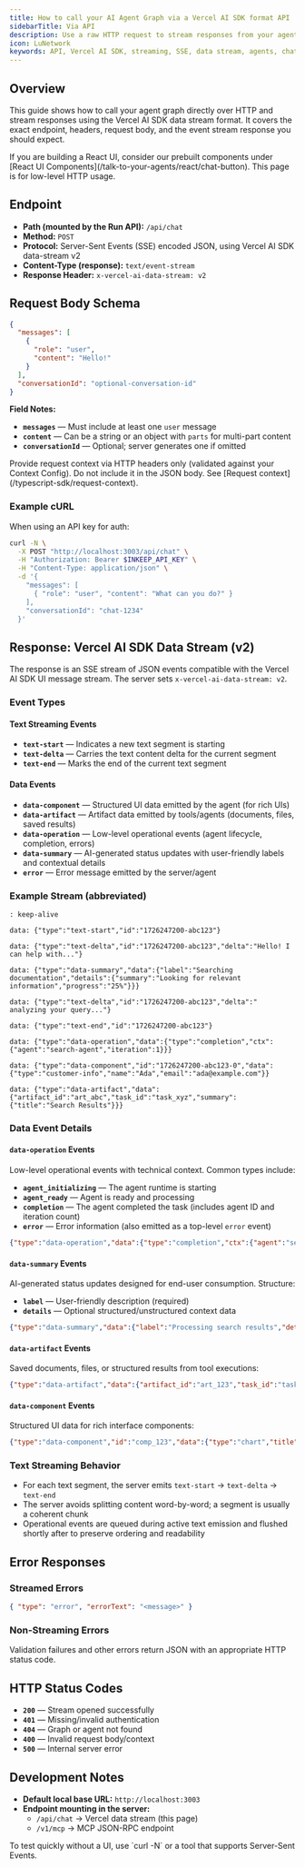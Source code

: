```yaml
---
title: How to call your AI Agent Graph via a Vercel AI SDK format API
sidebarTitle: Via API
description: Use a raw HTTP request to stream responses from your agent graph over the Vercel AI SDK data stream protocol.
icon: LuNetwork
keywords: API, Vercel AI SDK, streaming, SSE, data stream, agents, chat
---
```


## Overview

This guide shows how to call your agent graph directly over HTTP and stream responses using the Vercel AI SDK data stream format. It covers the exact endpoint, headers, request body, and the event stream response you should expect.

<Tip>
  If you are building a React UI, consider our prebuilt components under [React UI Components](/talk-to-your-agents/react/chat-button). This page is for low-level HTTP usage.
</Tip>

## Endpoint

- **Path (mounted by the Run API):** `/api/chat`
- **Method:** `POST`
- **Protocol:** Server-Sent Events (SSE) encoded JSON, using Vercel AI SDK data-stream v2
- **Content-Type (response):** `text/event-stream`
- **Response Header:** `x-vercel-ai-data-stream: v2`

<Snippet file="auth/RunApiAuthModes.mdx" />

## Request Body Schema

```json
{
  "messages": [
    {
      "role": "user",
      "content": "Hello!"
    }
  ],
  "conversationId": "optional-conversation-id"
}
```

**Field Notes:**

- **`messages`** — Must include at least one `user` message
- **`content`** — Can be a string or an object with `parts` for multi-part content
- **`conversationId`** — Optional; server generates one if omitted

<Note>
  Provide request context via HTTP headers only (validated against your Context Config). Do not include it in the JSON body. See [Request context](/typescript-sdk/request-context).
</Note>

### Example cURL

When using an API key for auth:

```bash
curl -N \
  -X POST "http://localhost:3003/api/chat" \
  -H "Authorization: Bearer $INKEEP_API_KEY" \
  -H "Content-Type: application/json" \
  -d '{
    "messages": [
      { "role": "user", "content": "What can you do?" }
    ],
    "conversationId": "chat-1234"
  }'
```

## Response: Vercel AI SDK Data Stream (v2)

The response is an SSE stream of JSON events compatible with the Vercel AI SDK UI message stream. The server sets `x-vercel-ai-data-stream: v2`.

### Event Types

#### Text Streaming Events
- **`text-start`** — Indicates a new text segment is starting
- **`text-delta`** — Carries the text content delta for the current segment  
- **`text-end`** — Marks the end of the current text segment

#### Data Events
- **`data-component`** — Structured UI data emitted by the agent (for rich UIs)
- **`data-artifact`** — Artifact data emitted by tools/agents (documents, files, saved results)
- **`data-operation`** — Low-level operational events (agent lifecycle, completion, errors)
- **`data-summary`** — AI-generated status updates with user-friendly labels and contextual details
- **`error`** — Error message emitted by the server/agent

### Example Stream (abbreviated)

```text
: keep-alive

data: {"type":"text-start","id":"1726247200-abc123"}

data: {"type":"text-delta","id":"1726247200-abc123","delta":"Hello! I can help with..."}

data: {"type":"data-summary","data":{"label":"Searching documentation","details":{"summary":"Looking for relevant information","progress":"25%"}}}

data: {"type":"text-delta","id":"1726247200-abc123","delta":" analyzing your query..."}

data: {"type":"text-end","id":"1726247200-abc123"}

data: {"type":"data-operation","data":{"type":"completion","ctx":{"agent":"search-agent","iteration":1}}}

data: {"type":"data-component","id":"1726247200-abc123-0","data":{"type":"customer-info","name":"Ada","email":"ada@example.com"}}

data: {"type":"data-artifact","data":{"artifact_id":"art_abc","task_id":"task_xyz","summary":{"title":"Search Results"}}}
```

### Data Event Details

#### `data-operation` Events
Low-level operational events with technical context. Common types include:

- **`agent_initializing`** — The agent runtime is starting
- **`agent_ready`** — Agent is ready and processing
- **`completion`** — The agent completed the task (includes agent ID and iteration count)
- **`error`** — Error information (also emitted as a top-level `error` event)

```json
{"type":"data-operation","data":{"type":"completion","ctx":{"agent":"search-agent","iteration":1}}}
```

#### `data-summary` Events  
AI-generated status updates designed for end-user consumption. Structure:

- **`label`** — User-friendly description (required)
- **`details`** — Optional structured/unstructured context data

```json
{"type":"data-summary","data":{"label":"Processing search results","details":{"summary":"Found 12 relevant documents","itemsProcessed":12,"status":"analyzing"}}}
```

#### `data-artifact` Events
Saved documents, files, or structured results from tool executions:

```json
{"type":"data-artifact","data":{"artifact_id":"art_123","task_id":"task_456","summary":{"title":"Weather Report","type":"document"}}}
```

#### `data-component` Events
Structured UI data for rich interface components:

```json
{"type":"data-component","id":"comp_123","data":{"type":"chart","title":"Sales Data","chartData":[1,2,3]}}
```

### Text Streaming Behavior

- For each text segment, the server emits `text-start` → `text-delta` → `text-end`
- The server avoids splitting content word-by-word; a segment is usually a coherent chunk
- Operational events are queued during active text emission and flushed shortly after to preserve ordering and readability

## Error Responses

### Streamed Errors
```json
{ "type": "error", "errorText": "<message>" }
```

### Non-Streaming Errors
Validation failures and other errors return JSON with an appropriate HTTP status code.

## HTTP Status Codes

- **`200`** — Stream opened successfully
- **`401`** — Missing/invalid authentication
- **`404`** — Graph or agent not found
- **`400`** — Invalid request body/context
- **`500`** — Internal server error

## Development Notes

- **Default local base URL:** `http://localhost:3003`
- **Endpoint mounting in the server:**
  - `/api/chat` → Vercel data stream (this page)
  - `/v1/mcp` → MCP JSON-RPC endpoint

<Note>
  To test quickly without a UI, use `curl -N` or a tool that supports Server-Sent Events.
</Note>
